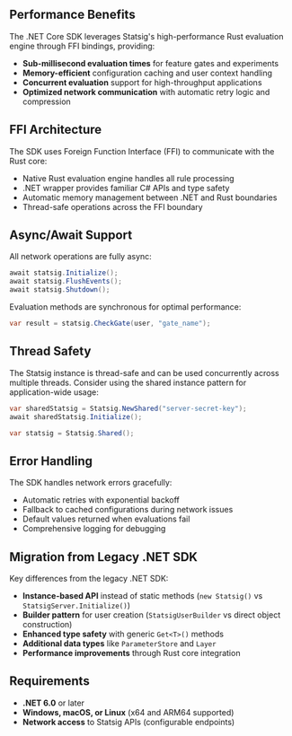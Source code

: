 ## Performance Benefits

The .NET Core SDK leverages Statsig's high-performance Rust evaluation engine through FFI bindings, providing:

- **Sub-millisecond evaluation times** for feature gates and experiments
- **Memory-efficient** configuration caching and user context handling
- **Concurrent evaluation** support for high-throughput applications
- **Optimized network communication** with automatic retry logic and compression

## FFI Architecture

The SDK uses Foreign Function Interface (FFI) to communicate with the Rust core:

- Native Rust evaluation engine handles all rule processing
- .NET wrapper provides familiar C# APIs and type safety
- Automatic memory management between .NET and Rust boundaries
- Thread-safe operations across the FFI boundary

## Async/Await Support

All network operations are fully async:

```csharp
await statsig.Initialize();
await statsig.FlushEvents();
await statsig.Shutdown();
```

Evaluation methods are synchronous for optimal performance:

```csharp
var result = statsig.CheckGate(user, "gate_name");
```

## Thread Safety

The Statsig instance is thread-safe and can be used concurrently across multiple threads. Consider using the shared instance pattern for application-wide usage:

```csharp
var sharedStatsig = Statsig.NewShared("server-secret-key");
await sharedStatsig.Initialize();

var statsig = Statsig.Shared();
```

## Error Handling

The SDK handles network errors gracefully:

- Automatic retries with exponential backoff
- Fallback to cached configurations during network issues
- Default values returned when evaluations fail
- Comprehensive logging for debugging

## Migration from Legacy .NET SDK

Key differences from the legacy .NET SDK:

- **Instance-based API** instead of static methods (`new Statsig()` vs `StatsigServer.Initialize()`)
- **Builder pattern** for user creation (`StatsigUserBuilder` vs direct object construction)
- **Enhanced type safety** with generic `Get<T>()` methods
- **Additional data types** like `ParameterStore` and `Layer`
- **Performance improvements** through Rust core integration

## Requirements

- **.NET 6.0** or later
- **Windows, macOS, or Linux** (x64 and ARM64 supported)
- **Network access** to Statsig APIs (configurable endpoints)
